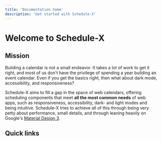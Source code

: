 ```yaml
---
title: 'Documentation home'
description: 'Get started with Schedule-X'
---
```


# Welcome to Schedule-X

## Mission

Building a calendar is not a small endeavor. It takes a lot of work to get it right, and most of us don't have the
privilege of spending a year building an event calendar. Even if you get the basics right, then what about dark mode,
accessibility, and responsiveness?

Schedule-X aims to fill a gap in the space of web calendars, offering scheduling components that meet **all the most
common needs** of web apps, such as responsiveness, accessibility, dark- and light modes and being intuitive.
Schedule-X tries to achieve all of this through being very petty about performance, small details, and through
leaning heavily on Google's [Material Design 3](https://m3.material.io/).

## Quick links


<Cards num={2}>
  <Cards.Card
    arrow
    title="Calendar documentation"
    href="/docs/calendar"
  ></Cards.Card>
  <Cards.Card
    arrow
    title="Date picker documentation"
    href="/docs/date-picker"
  ></Cards.Card>
</Cards>
